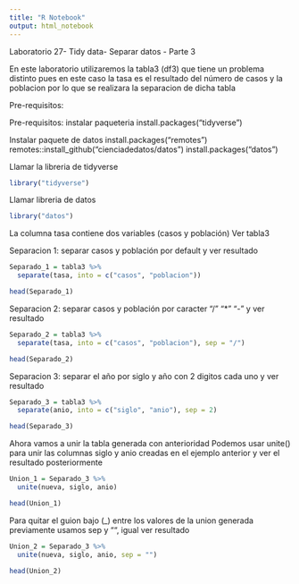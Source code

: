 ```yaml
---
title: "R Notebook"
output: html_notebook
---
```


Laboratorio 27- Tidy data- Separar datos - Parte 3

En este laboratorio utilizaremos la tabla3 (df3) que tiene un problema distinto pues en este caso la tasa es el resultado del número de casos y la poblacion por lo que se realizara la separacion de dicha tabla

Pre-requisitos:

Pre-requisitos: instalar paqueteria
install.packages("tidyverse")

Instalar paquete de datos
install.packages("remotes")
remotes::install_github("cienciadedatos/datos")
install.packages("datos")

Llamar la libreria de tidyverse
```r
library("tidyverse")
```

Llamar libreria de datos
```r
library("datos")
```

La columna tasa contiene dos variables (casos y población)
Ver tabla3

Separacion 1: separar casos y población por default y ver resultado
```r
Separado_1 = tabla3 %>%
  separate(tasa, into = c("casos", "poblacion"))

head(Separado_1)
```

Separacion 2: separar casos y población por caracter "/"  "*" "-" y ver resultado
```r
Separado_2 = tabla3 %>%
  separate(tasa, into = c("casos", "poblacion"), sep = "/")

head(Separado_2)
```

Separacion 3: separar el año por siglo y año con 2 digitos cada uno y ver resultado
```r
Separado_3 = tabla3 %>%
  separate(anio, into = c("siglo", "anio"), sep = 2)

head(Separado_3)
```

Ahora vamos a unir la tabla generada con anterioridad
Podemos usar unite() para unir las columnas siglo y anio creadas en el ejemplo anterior y ver el resultado posteriormente
```r
Union_1 = Separado_3 %>%
  unite(nueva, siglo, anio)

head(Union_1)
```

Para quitar el guion bajo (_) entre los valores de la union generada previamente usamos sep y "", igual ver resultado
```r
Union_2 = Separado_3 %>%
  unite(nueva, siglo, anio, sep = "")

head(Union_2)
```
